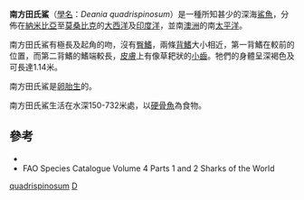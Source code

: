 {{Speciesbox 
| status = NT
| status_system = IUCN3.1
| status_ref = <ref>Ebert, D.A. & Valenti, S.V. 2009. Deania quadrispinosa. The IUCN Red List of Threatened Species 2009: e.T161635A5469573. https://dx.doi.org/10.2305/IUCN.UK.2009-2.RLTS.T161635A5469573.en. Downloaded on 01 November 2017.</ref> 
| taxon = Deania quadrispinosum
| authority = [[Alan_Riverstone_McCulloch|McCulloch]], 1915
| image = Acanthidium quadrispinosum.jpg
}}
'''南方田氏鯊'''（[[學名|學名]]：''Deania quadrispinosum''）是一種所知甚少的深海[[鯊魚|鯊魚]]，分佈在[[納米比亞|納米比亞]]至[[莫桑比克|莫桑比克]]的[[大西洋|大西洋]]及[[印度洋|印度洋]]，並南[[澳洲|澳洲]]的南[[太平洋|太平洋]]。

南方田氏鯊有極長及起角的吻，沒有[[臀鰭|臀鰭]]，兩條[[背鰭|背鰭]]大小相近，第一背鰭在較前的位置，而第二背鰭的鰭端較長，[[皮膚|皮膚]]上有像草耙狀的[[小齒|小齒]]。牠們的身體呈深褐色及可長達1.14米。

南方田氏鯊是[[卵胎生|卵胎生]]的。

南方田氏鯊生活在水深150-732米處，以[[硬骨魚|硬骨魚]]為食物。

==參考==
{{reflist}}
* {{ITIS|ID=160749|taxon=Deania quadrispinosum}}
* FAO Species Catalogue Volume 4 Parts 1 and 2 Sharks of the World
{{Selachimorpha|S.}}
{{Taxonbar|from=Q2026135}}

[[Category:田氏鯊屬|quadrispinosum]]
[[Category:1915年描述的鱼类|D]]